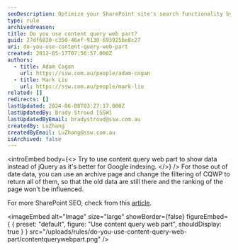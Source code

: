 ```yaml
---
seoDescription: Optimize your SharePoint site's search functionality by leveraging the Content Query Web Part to display relevant data and improve Google indexing.
type: rule
archivedreason:
title: Do you use content query web part?
guid: 27df6820-c350-46ef-9130-693925be8c27
uri: do-you-use-content-query-web-part
created: 2012-05-17T07:56:57.000Z
authors:
  - title: Adam Cogan
    url: https://ssw.com.au/people/adam-cogan
  - title: Mark Liu
    url: https://ssw.com.au/people/mark-liu
related: []
redirects: []
lastUpdated: 2024-06-08T03:27:17.000Z
lastUpdatedBy: Brady Stroud [SSW]
lastUpdatedByEmail: bradystroud@ssw.com.au
createdBy: LuZhang
createdByEmail: LuZhang@ssw.com.au
isArchived: false
---
```


<introEmbed
  body={<>
Try to use content query web part to show data instead of jQuery as it's better for Google indexing.
  </>}
/>
For those out of date data, you can use an archive page and change the filtering of CQWP to return all of them, so that the old data are still there and the ranking of the page won't be influenced.

For more SharePoint SEO, check from this [article](http://spmatt.wordpress.com/2012/03/12/search-engine-optimisation-seo-for-sharepoint-sites-part-2/).


<imageEmbed
  alt="Image"
  size="large"
  showBorder={false}
  figureEmbed={ {
    preset: "default",
    figure: "Use content query web part",
    shouldDisplay: true
  } }
  src="/uploads/rules/do-you-use-content-query-web-part/contentquerywebpart.png"
/>
